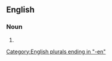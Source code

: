 {{also|binmen}}

==English==

===Noun===
{{head|en|noun form|head=[[bin]] [[man|men]]}}

# {{plural of|en|bin man}}

[[Category:English plurals ending in "-en"]]